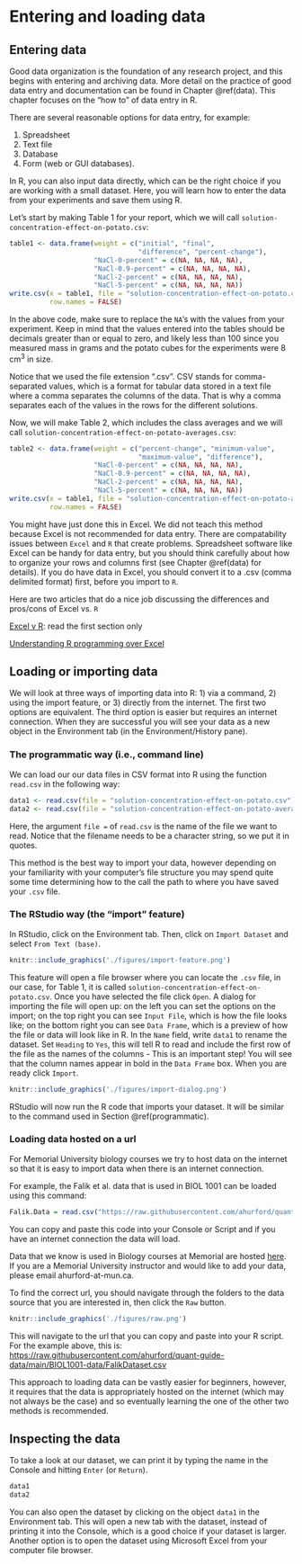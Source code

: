 # Entering and loading data {#data-entry}

## Entering data

Good data organization is the foundation of any research project, 
and this begins with entering and archiving data. More detail on the practice of good data entry and documentation can be found in Chapter \@ref(data). This chapter focuses on the "how to" of data entry in R.

There are several reasonable options for data entry, for example:

1. Spreadsheet
2. Text file
3. Database
4. Form (web or GUI databases). 

In R, you can also input data directly, which can be the right choice if you are working with a small dataset. 
Here, you will learn how to enter the data from your experiments
and save them using R. 

Let's start by
making Table 1 for your report, which we will call 
`solution-concentration-effect-on-potato.csv`:

```r
table1 <- data.frame(weight = c("initial", "final", 
                                "difference", "percent-change"), 
                     "NaCl-0-percent" = c(NA, NA, NA, NA), 
                     "NaCl-0.9-percent" = c(NA, NA, NA, NA), 
                     "NaCl-2-percent" = c(NA, NA, NA, NA), 
                     "NaCl-5-percent" = c(NA, NA, NA, NA))
write.csv(x = table1, file = "solution-concentration-effect-on-potato.csv", 
          row.names = FALSE)
```

In the above code, make sure to replace the `NA`'s with the values from your experiment. 
Keep in mind that the values entered into the tables should be 
decimals greater than or equal to zero, and likely less than
100 since you measured mass in grams and the potato
cubes for the experiments were 8 cm^3^ in size. 

Notice that we used the file extension ".csv".
CSV stands for comma-separated values, which is a format for 
tabular data stored in a text file where a comma separates the columns of the data. 
That is why a comma separates each of the values in the rows for the different solutions. 

Now, we will make Table 2, which includes the class averages and we will call 
`solution-concentration-effect-on-potato-averages.csv`:

```r
table2 <- data.frame(weight = c("percent-change", "minimum-value", 
                                "maximum-value", "difference"), 
                     "NaCl-0-percent" = c(NA, NA, NA, NA), 
                     "NaCl-0.9-percent" = c(NA, NA, NA, NA), 
                     "NaCl-2-percent" = c(NA, NA, NA, NA), 
                     "NaCl-5-percent" = c(NA, NA, NA, NA))
write.csv(x = table1, file = "solution-concentration-effect-on-potato-averages.csv", 
          row.names = FALSE)
```


You might have just done this in Excel. We did not teach this method because Excel is not recommended for data entry. There are compatability issues between ```Excel``` and ```R``` that create problems. Spreadsheet software like Excel can be handy for data entry, but you should think carefully about how to organize your rows and columns first (see Chapter \@ref(data) for details). If you do have data in Excel, you should convert it to a .csv (comma delimited format) first, before you import to ```R```.

Here are two articles that do a nice job discussing the differences and pros/cons of Excel vs. ```R```

[Excel v R](https://www.jessesadler.com/post/excel-vs-r/): read the first section only

[Understanding R programming over Excel](https://www.gapintelligence.com/blog/understanding-r-programming-over-excel-for-data-analysis/)



## Loading or importing data

We will look at three ways of importing data into R: 1) via a command, 2) using the import feature, or 3) directly from the internet.
The first two options are equivalent. The third option is easier but requires an internet connection. When they are successful you will see your data as
a new object in the Environment tab (in the Environment/History pane).

### The programmatic way (i.e., command line) {#programmatic}

We can load our our data files in CSV format into R using the function `read.csv` in the following way:

```r
data1 <- read.csv(file = "solution-concentration-effect-on-potato.csv")
data2 <- read.csv(file = "solution-concentration-effect-on-potato-averages.csv")
```

Here, the argument `file =` of `read.csv` is the name of the file we want to read.
Notice that the filename needs to be a character string, so we put it in quotes.

This method is the best way to import your data, however depending on your familiarity with your computer's file structure you may spend quite some time determining how to the call the path to where you have saved your `.csv` file.


### The RStudio way (the "import" feature)

In RStudio, click on the Environment tab. 
Then, click on `Import Dataset` and select `From Text (base)`. 

```r
knitr::include_graphics('./figures/import-feature.png')
```

This feature will open a file browser where you can locate the `.csv` file,
in our case, for Table 1, it is called `solution-concentration-effect-on-potato.csv`.
Once you have selected the file click `Open`. 
A dialog for importing the file will open up:
on the left you can set the options on the import; 
on the top right you can see `Input File`, which is how the file looks like;
on the bottom right you can see `Data Frame`, 
which is a preview of how the file or data will look like in R.
In the `Name` field, write `data1` to rename the dataset.
Set `Heading` to `Yes`, this will 
tell R to read and include the first row of the file as the names of the columns - 
This is an important step! 
You will see that the column names appear in bold in the `Data Frame` box.
When you are ready click `Import`.

```r
knitr::include_graphics('./figures/import-dialog.png')
```

RStudio will now run the R code that imports your dataset. 
It will be similar to the command used in Section \@ref(programmatic).

### Loading data hosted on a url
For Memorial University biology courses we try to host data on the internet so that it is easy to import data when there is an internet connection.

For example, the Falik et al. data that is used in BIOL 1001 can be loaded using this command:

```r
Falik.Data = read.csv("https://raw.githubusercontent.com/ahurford/quant-guide-data/main/BIOL1001-data/FalikDataset.csv")
```

You can copy and paste this code into your Console or Script and if you have an internet connection the data will load.

Data that we know is used in Biology courses at Memorial are hosted [here](https://github.com/ahurford/quant-guide-data/tree/main). If you are a Memorial University instructor and would like to add your data, please email ahurford-at-mun.ca.

To find the correct url, you should navigate through the folders to the data source that you are interested in, then click the `Raw` button.

```r
knitr::include_graphics('./figures/raw.png')
```

This will navigate to the url that you can copy and paste into your R script. For the example above, this is: [https://raw.githubusercontent.com/ahurford/quant-guide-data/main/BIOL1001-data/FalikDataset.csv](https://raw.githubusercontent.com/ahurford/quant-guide-data/main/BIOL1001-data/FalikDataset.csv)

This approach to loading data can be vastly easier for beginners, however, it requires that the data is appropriately hosted on the internet (which may not always be the case) and so eventually learning the one of the other two methods is recommended.

## Inspecting the data

To take a look at our dataset, we can print it by typing the name in the Console and hitting `Enter` (or `Return`).

```r
data1
data2
```

You can also open the dataset by clicking on the object `data1` in the Environment tab. 
This will open a new tab with the dataset, instead of printing it into the Console,
which is a good choice if your dataset is larger.
Another option is to open the dataset using Microsoft Excel from your computer file browser.
